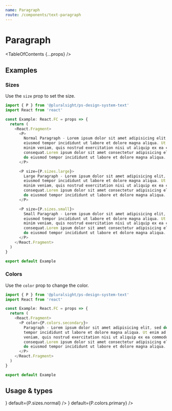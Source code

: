 ```yaml
---
name: Paragraph
route: /components/text-paragraph
---
```



# Paragraph

<TableOfContents {...props} />

## Examples

### Sizes

Use the `size` prop to set the size.

```typescript
import { P } from '@pluralsight/ps-design-system-text'
import React from 'react'

const Example: React.FC = props => {
  return (
    <React.Fragment>
      <P>
        Normal Paragraph - Lorem ipsum dolor sit amet adipisicing elit, sed do
        eiusmod tempor incididunt ut labore et dolore magna aliqua. Ut enim ad
        minim veniam, quis nostrud exercitation nisi ut aliquip ex ea commodo
        consequat.Lorem ipsum dolor sit amet consectetur adipisicing elit, sed
        do eiusmod tempor incididunt ut labore et dolore magna aliqua.
      </P>

      <P size={P.sizes.large}>
        Large Paragraph - Lorem ipsum dolor sit amet adipisicing elit, sed do
        eiusmod tempor incididunt ut labore et dolore magna aliqua. Ut enim ad
        minim veniam, quis nostrud exercitation nisi ut aliquip ex ea commodo
        consequat.Lorem ipsum dolor sit amet consectetur adipisicing elit, sed
        do eiusmod tempor incididunt ut labore et dolore magna aliqua.
      </P>

      <P size={P.sizes.small}>
        Small Paragraph - Lorem ipsum dolor sit amet adipisicing elit, sed do
        eiusmod tempor incididunt ut labore et dolore magna aliqua. Ut enim ad
        minim veniam, quis nostrud exercitation nisi ut aliquip ex ea commodo
        consequat.Lorem ipsum dolor sit amet consectetur adipisicing elit, sed
        do eiusmod tempor incididunt ut labore et dolore magna aliqua.
      </P>
    </React.Fragment>
  )
}

export default Example
```

### Colors

Use the `color` prop to change the color.

```typescript
import { P } from '@pluralsight/ps-design-system-text'
import React from 'react'

const Example: React.FC = props => {
  return (
    <React.Fragment>
      <P color={P.colors.secondary}>
        Paragraph - Lorem ipsum dolor sit amet adipisicing elit, sed do eiusmod
        tempor incididunt ut labore et dolore magna aliqua. Ut enim ad minim
        veniam, quis nostrud exercitation nisi ut aliquip ex ea commodo
        consequat.Lorem ipsum dolor sit amet consectetur adipisicing elit, sed
        do eiusmod tempor incididunt ut labore et dolore magna aliqua.
      </P>
    </React.Fragment>
  )
}

export default Example
```

## Usage & types

<Usage
  install="npm install @pluralsight/ps-design-system-text"
  import="import { P } from '@pluralsight/ps-design-system-text'"
  packageName="text"
  version={props.version}
/>

<TypesTable>
  <TypesProp
    name="size"
    type={<TypesEnum enum={P.sizes} />}
    default={P.sizes.normal}
  />
  <TypesProp
    name="color"
    type={<TypesEnum enum={P.colors} />}
    default={P.colors.primary}
  />
  <TypesProp name="children" type="React.ReactNode" />
</TypesTable>
